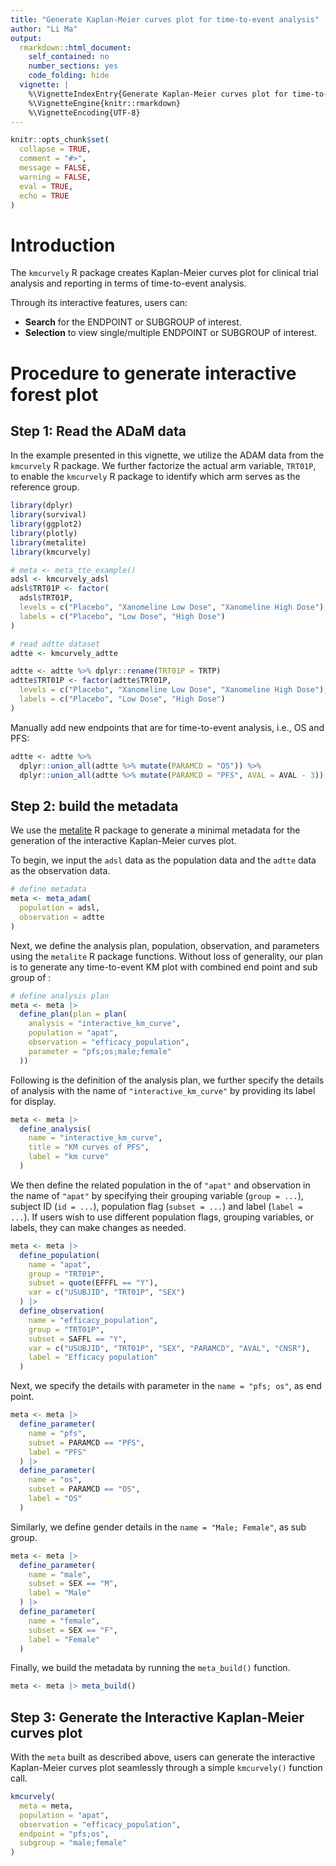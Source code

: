 ```yaml
---
title: "Generate Kaplan-Meier curves plot for time-to-event analysis"
author: "Li Ma"
output: 
  rmarkdown::html_document:
    self_contained: no
    number_sections: yes
    code_folding: hide
  vignette: |
    %\VignetteIndexEntry{Generate Kaplan-Meier curves plot for time-to-event analysis}
    %\VignetteEngine{knitr::rmarkdown}
    %\VignetteEncoding{UTF-8}
---
```


```r
knitr::opts_chunk$set(
  collapse = TRUE,
  comment = "#>",
  message = FALSE,
  warning = FALSE,
  eval = TRUE,
  echo = TRUE
)
```

# Introduction

The `kmcurvely` R package creates Kaplan-Meier curves plot for clinical trial analysis and reporting in terms of time-to-event analysis. 

Through its interactive features, users can: 

- **Search** for the ENDPOINT or SUBGROUP of interest.
- **Selection** to view single/multiple ENDPOINT or SUBGROUP of interest.

# Procedure to generate interactive forest plot

## Step 1: Read the ADaM data

In the example presented in this vignette, we utilize the ADAM data from the `kmcurvely` R package. We further factorize the actual arm variable, `TRT01P`, to enable the `kmcurvely` R package to identify which arm serves as the reference group.

```r
library(dplyr)
library(survival)
library(ggplot2)
library(plotly)
library(metalite)
library(kmcurvely)

# meta <- meta_tte_example()
adsl <- kmcurvely_adsl
adsl$TRT01P <- factor(
  adsl$TRT01P,
  levels = c("Placebo", "Xanomeline Low Dose", "Xanomeline High Dose"),
  labels = c("Placebo", "Low Dose", "High Dose")
)

# read adtte dataset
adtte <- kmcurvely_adtte

adtte <- adtte %>% dplyr::rename(TRT01P = TRTP)
adtte$TRT01P <- factor(adtte$TRT01P,
  levels = c("Placebo", "Xanomeline Low Dose", "Xanomeline High Dose"),
  labels = c("Placebo", "Low Dose", "High Dose")
)
```

Manually add new endpoints that are for time-to-event analysis, i.e., OS and PFS:

```r
adtte <- adtte %>%
  dplyr::union_all(adtte %>% mutate(PARAMCD = "OS")) %>%
  dplyr::union_all(adtte %>% mutate(PARAMCD = "PFS", AVAL = AVAL - 3))
```

## Step 2: build the metadata

We use the [metalite](https://merck.github.io/metalite/) R package to generate a minimal metadata for the generation of the interactive Kaplan-Meier curves plot.

To begin, we input the `adsl` data as the population data and the `adtte` data as the observation data. 
```r
# define metadata
meta <- meta_adam(
  population = adsl,
  observation = adtte
)
```
Next, we define the analysis plan, population, observation, and parameters using the `metalite` R package functions.
Without loss of generality, our plan is to generate any time-to-event KM plot with combined end point and sub group of :

```r
# define analysis plan
meta <- meta |>
  define_plan(plan = plan(
    analysis = "interactive_km_curve",
    population = "apat",
    observation = "efficacy_population",
    parameter = "pfs;os;male;female"
  ))
```

Following is the definition of the analysis plan, we further specify the details of analysis with the name of `"interactive_km_curve"` by providing its label for display.
```r
meta <- meta |>
  define_analysis(
    name = "interactive_km_curve",
    title = "KM curves of PFS",
    label = "km curve"
  )
```

We then define the related population in the of `"apat"` and observation in the name of `"apat"` by specifying their grouping variable (`group = ...`), subject ID (`id = ...`), population flag (`subset = ...`) and label (`label = ...`). If users wish to use different population flags, grouping variables, or labels, they can make changes as needed.

```r
meta <- meta |>
  define_population(
    name = "apat",
    group = "TRT01P",
    subset = quote(EFFFL == "Y"),
    var = c("USUBJID", "TRT01P", "SEX")
  ) |>
  define_observation(
    name = "efficacy_population",
    group = "TRT01P",
    subset = SAFFL == "Y",
    var = c("USUBJID", "TRT01P", "SEX", "PARAMCD", "AVAL", "CNSR"),
    label = "Efficacy population"
  )
```

Next, we specify the details with parameter in the `name = "pfs; os"`, as end point. 

```r
meta <- meta |>
  define_parameter(
    name = "pfs",
    subset = PARAMCD == "PFS",
    label = "PFS"
  ) |>
  define_parameter(
    name = "os",
    subset = PARAMCD == "OS",
    label = "OS"
  )
```

Similarly, we define gender details in the `name = "Male; Female"`, as sub group. 
```r
meta <- meta |>
  define_parameter(
    name = "male",
    subset = SEX == "M",
    label = "Male"
  ) |>
  define_parameter(
    name = "female",
    subset = SEX == "F",
    label = "Female"
  )
```

Finally, we build the metadata by running the `meta_build()` function.
```r
meta <- meta |> meta_build()
```

## Step 3: Generate the Interactive Kaplan-Meier curves plot 

With the `meta` built as described above, users can generate the interactive Kaplan-Meier curves plot seamlessly through a simple `kmcurvely()` function call.

```r
kmcurvely(
  meta = meta,
  population = "apat",
  observation = "efficacy_population",
  endpoint = "pfs;os",
  subgroup = "male;female"
)
```

